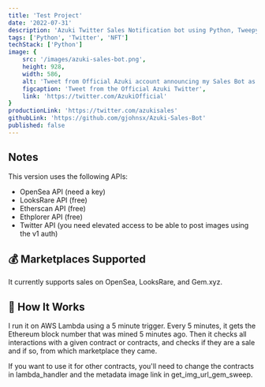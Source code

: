 ```yaml
---
title: 'Test Project'
date: '2022-07-31'
description: 'Azuki Twitter Sales Notification bot using Python, Tweepy, AWS Lambda, and Etherscan API.'
tags: ['Python', 'Twitter', 'NFT']
techStack: ['Python']
image: { 
    src: '/images/azuki-sales-bot.png',
    height: 928,
    width: 586,
    alt: 'Tweet from Official Azuki account announcing my Sales Bot as the official bot of Azuki.',
    figcaption: 'Tweet from the Official Azuki Twitter',
    link: 'https://twitter.com/AzukiOfficial'
}
productionLink: 'https://twitter.com/azukisales'
githubLink: 'https://github.com/gjohnsx/Azuki-Sales-Bot'
published: false
---
```

## Notes
This version uses the following APIs:

- OpenSea API (need a key)
- LooksRare API (free)
- Etherscan API (free)
- Ethplorer API (free)
- Twitter API (you need elevated access to be able to post images using the v1 auth)

## 💰 Marketplaces Supported
It currently supports sales on OpenSea, LooksRare, and Gem.xyz.

## 🤖 How It Works
I run it on AWS Lambda using a 5 minute trigger. Every 5 minutes, it gets the Ethereum block number that was mined 5 minutes ago. Then it checks all interactions with a given contract or contracts, and checks if they are a sale and if so, from which marketplace they came.

If you want to use it for other contracts, you'll need to change the contracts in lambda_handler and the metadata image link in get_img_url_gem_sweep.